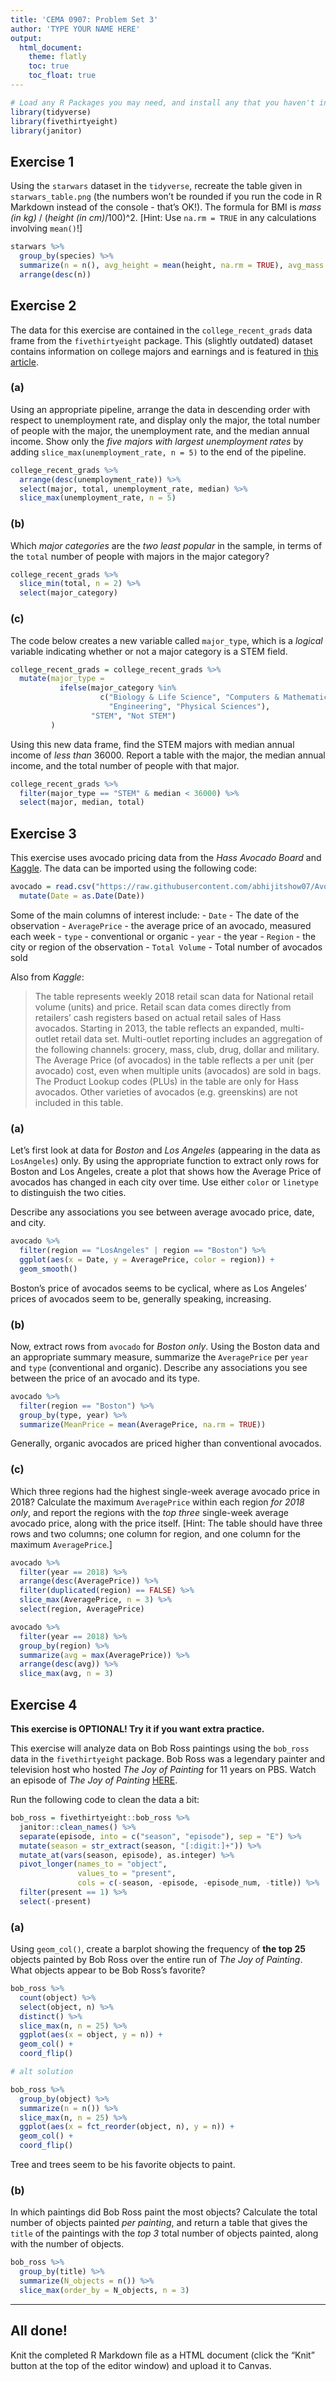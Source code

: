 ```yaml
---
title: 'CEMA 0907: Problem Set 3'
author: 'TYPE YOUR NAME HERE'
output: 
  html_document:
    theme: flatly
    toc: true
    toc_float: true
---
```


```r
# Load any R Packages you may need, and install any that you haven't installed yet
library(tidyverse)
library(fivethirtyeight)
library(janitor)
```


## Exercise 1

Using the `starwars` dataset in the `tidyverse`, recreate the table given in `starwars_table.png` (the numbers won't be rounded if you run the code in R Markdown instead of the console - that's OK!). The formula for BMI is *mass (in kg)* / (*height (in cm)*/100)^2. [Hint: Use `na.rm = TRUE` in any calculations involving `mean()`!]

```r
starwars %>%
  group_by(species) %>%
  summarize(n = n(), avg_height = mean(height, na.rm = TRUE), avg_mass = mean(mass, na.rm = TRUE), avg_bmi = mean((mass/(height/100)^2), na.rm = TRUE)) %>%
  arrange(desc(n))
```


## Exercise 2

The data for this exercise are contained in the `college_recent_grads` data frame from the `fivethirtyeight` package. This (slightly outdated) dataset contains information on college majors and earnings and is featured in [this article](https://fivethirtyeight.com/features/the-economic-guide-to-picking-a-college-major/). 

### (a)
Using an appropriate pipeline, arrange the data in descending order with respect to unemployment rate, and display only the major, the total number of people with the major, the unemployment rate, and the median annual income. Show only the *five majors with largest unemployment rates* by adding `slice_max(unemployment_rate, n = 5)` to the end of the pipeline. 

```r
college_recent_grads %>%
  arrange(desc(unemployment_rate)) %>%
  select(major, total, unemployment_rate, median) %>%
  slice_max(unemployment_rate, n = 5)
```

### (b)
Which *major categories* are the *two least popular* in the sample, in terms of the `total` number of people with majors in the major category?

```r
college_recent_grads %>%
  slice_min(total, n = 2) %>%
  select(major_category)
```

### (c)
The code below creates a new variable called `major_type`, which is a *logical* variable indicating whether or not a major category is a STEM field. 

```r
college_recent_grads = college_recent_grads %>%
  mutate(major_type = 
           ifelse(major_category %in% 
                    c("Biology & Life Science", "Computers & Mathematics", 
                      "Engineering", "Physical Sciences"), 
                  "STEM", "Not STEM")
         )
```

Using this new data frame, find the STEM majors with median annual income of *less than* 36000. Report a table with the major, the median annual income, and the total number of people with that major. 

```r
college_recent_grads %>%
  filter(major_type == "STEM" & median < 36000) %>%
  select(major, median, total)
```


## Exercise 3

This exercise uses avocado pricing data from the *Hass Avocado Board* and [Kaggle](https://www.kaggle.com/neuromusic/avocado-prices). The data can be imported using the following code:

```r
avocado = read.csv("https://raw.githubusercontent.com/abhijitshow07/Avocado-Price-Prediction-in-USA/master/avocado.csv") %>%
  mutate(Date = as.Date(Date))
```

Some of the main columns of interest include:
- `Date` - The date of the observation
- `AveragePrice` - the average price of an avocado, measured each week
- `type` - conventional or organic
- `year` - the year
- `Region` - the city or region of the observation
- `Total Volume` - Total number of avocados sold

Also from *Kaggle*: 

> The table represents weekly 2018 retail scan data for National retail volume (units) and price. Retail scan data comes directly from retailers’ cash registers based on actual retail sales of Hass avocados. Starting in 2013, the table reflects an expanded, multi-outlet retail data set. Multi-outlet reporting includes an aggregation of the following channels: grocery, mass, club, drug, dollar and military. The Average Price (of avocados) in the table reflects a per unit (per avocado) cost, even when multiple units (avocados) are sold in bags. The Product Lookup codes (PLUs) in the table are only for Hass avocados. Other varieties of avocados (e.g. greenskins) are not included in this table.


### (a)
Let's first look at data for *Boston* and *Los Angeles* (appearing in the data as `LosAngeles`) only. By using the appropriate function to extract only rows for Boston and Los Angeles, create a plot that shows how the Average Price of avocados has changed in each city over time. Use either `color` or `linetype` to distinguish the two cities. 

Describe any associations you see between average avocado price, date, and city. 

```r
avocado %>%
  filter(region == "LosAngeles" | region == "Boston") %>%
  ggplot(aes(x = Date, y = AveragePrice, color = region)) +
  geom_smooth()

```

Boston's price of avocados seems to be cyclical, where as Los Angeles' prices of avocados seem to be, generally speaking, increasing.

### (b)
Now, extract rows from `avocado` for *Boston only*. Using the Boston data and an appropriate summary measure, summarize the `AveragePrice` per `year` and `type` (conventional and organic). Describe any associations you see between the price of an avocado and its type.

```r
avocado %>%
  filter(region == "Boston") %>%
  group_by(type, year) %>%
  summarize(MeanPrice = mean(AveragePrice, na.rm = TRUE))
```

Generally, organic avocados are priced higher than conventional avocados.

### (c)
Which three regions had the highest single-week average avocado price in 2018? Calculate the maximum `AveragePrice` within each region *for 2018 only*, and report the regions with the *top three* single-week average avocado price, along with the price itself. [Hint: The table should have three rows and two columns; one column for region, and one column for the maximum `AveragePrice`.]

```r
avocado %>%
  filter(year == 2018) %>%
  arrange(desc(AveragePrice)) %>%
  filter(duplicated(region) == FALSE) %>%
  slice_max(AveragePrice, n = 3) %>%
  select(region, AveragePrice)

avocado %>%
  filter(year == 2018) %>%
  group_by(region) %>%
  summarize(avg = max(AveragePrice)) %>%
  arrange(desc(avg)) %>%
  slice_max(avg, n = 3)
```


## Exercise 4

**This exercise is OPTIONAL! Try it if you want extra practice.**

This exercise will analyze data on Bob Ross paintings using the `bob_ross` data in the `fivethirtyeight` package. Bob Ross was a legendary painter and television host who hosted *The Joy of Painting* for 11 years on PBS. Watch an episode of *The Joy of Painting* [HERE](https://www.youtube.com/watch?v=WT6n0K2zGnA). 

Run the following code to clean the data a bit:

```r
bob_ross = fivethirtyeight::bob_ross %>% 
  janitor::clean_names() %>% 
  separate(episode, into = c("season", "episode"), sep = "E") %>% 
  mutate(season = str_extract(season, "[:digit:]+")) %>% 
  mutate_at(vars(season, episode), as.integer) %>%
  pivot_longer(names_to = "object", 
               values_to = "present", 
               cols = c(-season, -episode, -episode_num, -title)) %>%
  filter(present == 1) %>%
  select(-present)
```


### (a)
Using `geom_col()`, create a barplot showing the frequency of **the top 25** objects painted by Bob Ross over the entire run of *The Joy of Painting*. What objects appear to be Bob Ross's favorite?

```r
bob_ross %>%
  count(object) %>%
  select(object, n) %>%
  distinct() %>%
  slice_max(n, n = 25) %>%
  ggplot(aes(x = object, y = n)) +
  geom_col() +
  coord_flip()

# alt solution

bob_ross %>%
  group_by(object) %>%
  summarize(n = n()) %>%
  slice_max(n, n = 25) %>%
  ggplot(aes(x = fct_reorder(object, n), y = n)) +
  geom_col() +
  coord_flip()
```

Tree and trees seem to be his favorite objects to paint.

### (b)
In which paintings did Bob Ross paint the most objects? Calculate the total number of objects painted *per painting*, and return a table that gives the `title` of the paintings with the *top 3* total number of objects painted, along with the number of objects. 

```r
bob_ross %>%
  group_by(title) %>%
  summarize(N_objects = n()) %>%
  slice_max(order_by = N_objects, n = 3)
```


* * *

## All done!

Knit the completed R Markdown file as a HTML document (click the "Knit" button at the top of the editor window) and upload it to Canvas.
